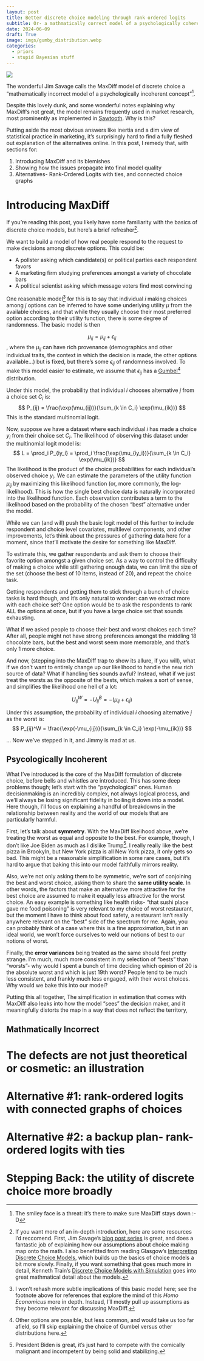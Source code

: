 ```yaml
---
layout: post
title: Better discrete choice modeling through rank ordered logits
subtitle: Or- a mathmatically correct model of a psychologically coherent concept
date: 2024-06-09
draft: True
image: imgs/gumby_distribution.webp
categories:
  - priors
  - stupid Bayesian stuff
---
```


![](imgs/jimmy_dunk.png){fig-align="center"}

The wonderful Jim Savage calls the MaxDiff model of discrete choice a "mathematically
incorrect model of a psychologically incoherent concept"[^1].

Despite this lovely dunk,
and some wonderful     notes explaining why MaxDiff's not great, the model remains frequently used in market
research, most prominently as implemented in [Sawtooth](https://sawtoothsoftware.com/). Why is this?

Putting aside the most obvious answers like inertia and a dim view of statistical practice in marketing, it's surprisingly hard to find a fully fleshed out explanation of the alternatives online. In this post, I remedy that, with sections for:

1. Introducing MaxDiff and its blemishes
2. Showing how the issues propagate into final model quality
3. Alternatives- Rank-Ordered Logits with ties, and connected choice graphs

# Introducing MaxDiff

If you're reading this post, you likely have some familiarity with the basics
of discrete choice models, but here's a brief refresher[^2].

We want to build a model of how real people respond to the request to make decisions
among discrete options. This could be:

 - A pollster asking which candidate(s) or political parties each respondent favors
 - A marketing firm studying preferences amongst a variety of chocolate bars
 - A political scientist asking which message voters find most convincing
 
One reasonable model[^3] for this is to say that individual $i$ making choices among
$j$ options can be inferred to have some underlying utility $\mu$ from the available
choices, and that while they usually choose their most preferred option according to
their utility function, there is some degree of randomness. The basic
model is then

$$
\mu_{ij} = \mu_{ij} + \epsilon_{ij}
$$
, where the $\mu_{ij}$ can have rich provenance (demographics and other individual traits, the context in which the decision is made, the other options available...) but is fixed, but there's some
$\epsilon_{ij}$ of randomness involved. To make this model easier to estimate, we assume
that $\epsilon_{ij}$ has a [Gumbel](https://en.wikipedia.org/wiki/Gumbel_distribution)[^4] distribution. 

Under this model, the probability that individual $i$ chooses alternative $j$ from a choice set $C_i$ is:
$$
P_{ij} = \frac{\exp(\mu_{ij})}{\sum_{k \in C_i} \exp(\mu_{ik})}
$$
This is the standard multinomial logit.

Now, suppose we have a dataset where each individual $i$ has made a choice $y_i$ from their choice set $C_i$. The likelihood of observing this dataset under the multinomial logit model is:
$$
L = \prod_i P_{iy_i} = \prod_i \frac{\exp(\mu_{iy_i})}{\sum_{k \in C_i} \exp(\mu_{ik})}
$$
The likelihood is the product of the choice probabilities for each individual's observed choice $y_i$. We can estimate the parameters of the utility function $\mu_{ij}$ by maximizing this likelihood function (or, more commonly, the log-likelihood).
This is how the single best choice data is naturally incorporated into the likelihood function. Each observation contributes a term to the likelihood based on the probability of the chosen "best" alternative under the model.

While we can (and will) push the basic logit model of this further to include respondent and choice level covariates, multilevel components, and other improvements, let's think about the pressures of gathering data here for a moment, since that'll motivate the desire for something like MaxDiff.

To estimate this, we gather respondents and ask them to choose their favorite
option amongst a given choice set. As a way to control the difficulty of making a choice while still gathering enough data,
we can limit the size of the set (choose the best of 10 items, instead of 20), and
repeat the choice task. 

Getting respondents and getting them to stick through a bunch of choice tasks is hard though,
and it's only natural to wonder: can we extract more with each choice set? One option
would be to ask the respondents to rank ALL the options at once, but if you have
a large choice set that sounds exhausting.

What if we asked people to choose their best and worst choices each time? After all, people might not have strong preferences amongst the middling 18 chocolate bars, but the best and  worst seem more memorable, and that's only 1 more choice.

And now, (stepping into the MaxDiff trap to show its allure, if you will), what if we
don't want to entirely change up our likelihood to handle the new rich source of data? What if handling ties sounds awful? Instead, what if we just treat the worsts
as the opposite of the bests, which makes a sort of sense, and simplifies the likelihood
one hell of a lot:

$$
U_{ij}^W = -U_{ij}^B = -(\mu_{ij} + \epsilon_{ij})
$$

Under this assumption, the probability of individual $i$ choosing alternative $j$ as the worst is:
$$
P_{ij}^W = \frac{\exp(-\mu_{ij})}{\sum_{k \in C_i} \exp(-\mu_{ik})}
$$

... Now we've stepped in it, and Jimmy is mad at us.

## Psycologically Incoherent

What I've introduced is the core of the MaxDiff formulation of discrete choice,
before bells and whistles are introduced. This has some deep problems though; let's start with the "psychological" ones. Human decisionmaking is an incredibly complex, not always logical
process, and we'll always be losing significant fidelity in boiling it down into
a model. Here though, I'll focus on explaining a handful of breakdowns in the relationship
between reality and the world of our models that are particularly harmful.

First, let's talk about **symmetry**. With the MaxDiff likelihood above, we're treating
the worst as equal and opposite to the best. For example, though, I don't like
Joe Biden as much as I dislike Trump[^5]. I really really like the best pizza
in Brookyln, but New York pizza is all New York pizza, it only gets so bad. This
might be a reasonable simplification in some rare cases, but it's hard to argue
that baking this into our model faithfully mirrors reality.

Also, we're not only asking them to be symmetric, we're sort of conjoining
the best and worst choice, asking them
to share the **same utility scale**. In other words, the factors that make an alternative more attractive for the best choice are assumed to make it equally less attractive for the worst choice. An easy example is something like health risks- "that sushi place gave me food poisoning" is very relevant
to my choice of worst restaurant, but the moment I have to think about food safety,
a restaurant isn't really anywhere relevant on the "best" side of the spectrum for me.
Again, you can probably think of a case where this is a fine approximation, but
in an ideal world, we won't force ourselves to weld our notions of best to our
notions of worst.

Finally, the **error variances** being treated as the same should feel pretty
strange. I'm much, much more consistent in my selection of "bests" than "worsts"-
why would I spent a bunch of time deciding which opinion of 20 is the absolute
worst and which is just 19th worst? People tend to be much less consistent, and
frankly much less engaged, with their worst choices. Why would we bake this into
our model?

Putting this all together, The simplification in estimation that comes with MaxDiff also
leaks into how the model "sees" the decision maker, and it meaningfully distorts
the map in a way that does not reflect the territory,

## Mathmatically Incorrect

# The defects are not just theoretical or cosmetic: an illustration

# Alternative #1: rank-ordered logits with connected graphs of choices

# Alternative #2: a backup plan- rank-ordered logits with ties

# Stepping Back: the utility of discrete choice more broadly

[^1]: The smiley face is a threat: it's there to make sure MaxDiff stays down :-D
[^2]: If you want more of an in-depth introduction, here are some resources I'd reccomend. First, Jim Savage's [blog post series](https://khakieconomics.github.io/2019/03/17/Logit-models-of-discrete-choice.html) is great, and does a fantastic job of explaining how our assumptions about choice making map onto the math. I also benefitted from reading Glasgow's [Interpreting Discrete Choice Models](https://www.cambridge.org/core/elements/abs/interpreting-discrete-choice-models/676EC2C0F19A3B6D932E12CC612872BC), which builds up the basics of choice models a bit more slowly. Finally, if you want something that goes much more in detail, Kenneth Train's [Discrete Choice Models with Simulation](https://eml.berkeley.edu/books/choice2.html) goes into great mathmatical detail about the models.
[^3]: I won't rehash more subtle implications of this basic model here; see the footnote above for references that explore the mind of this *Homo Economicus* more in depth. Instead, I'll mostly pull up assumptions as they become relevant for discussing MaxDiff.
[^4]: Other options are possible, but less common, and would take us too far afield, so I'll skip explaining the choice of Gumbel versus other distributions here.
[^5]: President Biden is great, it's just hard to compete with the comically malignant
and incompetent by being solid and stabilizing.